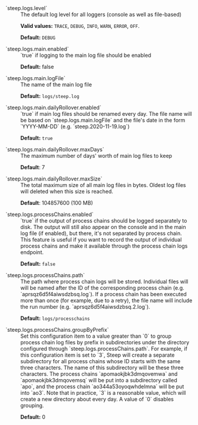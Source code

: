 <dl>
<dt>`steep.logs.level`</dt>
<dd>
The default log level for all loggers (console as well as file-based)

**Valid values:** `TRACE`, `DEBUG`, `INFO`, `WARN`, `ERROR`, `OFF`.

**Default:** `DEBUG`
</dd>
<dt>`steep.logs.main.enabled`</dt>
<dd>
`true` if logging to the main log file should be enabled

**Default:** false
</dd>
<dt>`steep.logs.main.logFile`</dt>
<dd>
The name of the main log file

**Default:** `logs/steep.log`
</dd>
<dt>`steep.logs.main.dailyRollover.enabled`</dt>
<dd>
`true` if main log files should be renamed every day. The file name will be
based on `steep.logs.main.logFile` and the file's date in the form
`YYYY-MM-DD` (e.g. `steep.2020-11-19.log`)

**Default:** `true`
</dd>
<dt>`steep.logs.main.dailyRollover.maxDays`</dt>
<dd>
The maximum number of days' worth of main log files to keep

**Default**: 7
</dd>
<dt>`steep.logs.main.dailyRollover.maxSize`</dt>
<dd>
The total maximum size of all main log files in bytes. Oldest log files will
deleted when this size is reached.

**Default**: 104857600 (100 MB)
</dd>
<dt>`steep.logs.processChains.enabled`</dt>
<dd>
`true` if the output of process chains should be logged separately to disk.
The output will still also appear on the console and in the main log file
(if enabled), but there, it's not separated by process chain. This feature
is useful if you want to record the output of individual process chains
and make it available through the <DocsLink href="#get-process-chain-logs">process chain logs endpoint</DocsLink>.

**Default:** `false`
</dd>
<dt>`steep.logs.processChains.path`</dt>
<dd>
The path where process chain logs will be stored. Individual files will
will be named after the ID of the corresponding process chain (e.g.
`aprsqz6d5f4aiwsdzbsq.log`). If a process chain has been executed more
than once (for example, due to a retry), the file name will include the
run number (e.g. `aprsqz6d5f4aiwsdzbsq.2.log`).

**Default:** `logs/processchains`
</dd>
<dt>`steep.logs.processChains.groupByPrefix`</dt>
<dd>
Set this configuration item to a value greater than `0` to group process
chain log files by prefix in subdirectories under the directory configured
through `steep.logs.processChains.path`. For example, if this configuration
item is set to `3`, Steep will create a separate subdirectory for all process
chains whose ID starts with the same three characters. The name of this
subdirectory will be these three characters. The process chains
`apomaokjbk3dmqovemwa` and `apomaokjbk3dmqovemsq` will be put into a
subdirectory called `apo`, and the process chain `ao344a53oyoqwhdelmna`
will be put into `ao3`. Note that in practice, `3` is a reasonable value,
which will create a new directory about every day. A value of `0` disables
grouping.

**Default:** 0
</dd>
</dl>
